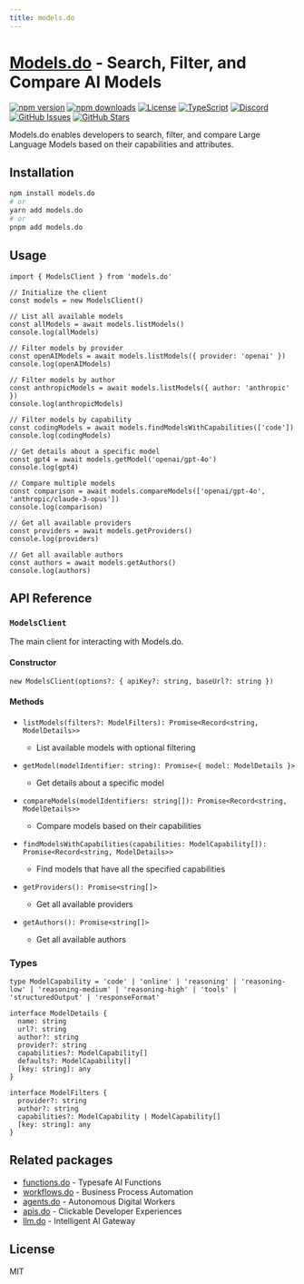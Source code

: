 ```yaml
---
title: models.do
---
```


# [Models.do](https://models.do) - Search, Filter, and Compare AI Models

[![npm version](https://img.shields.io/npm/v/models.do.svg)](https://www.npmjs.com/package/models.do)
[![npm downloads](https://img.shields.io/npm/dm/models.do.svg)](https://www.npmjs.com/package/models.do)
[![License](https://img.shields.io/npm/l/models.do.svg)](https://github.com/drivly/ai/blob/main/LICENSE)
[![TypeScript](https://img.shields.io/badge/TypeScript-4.9%2B-blue)](https://www.typescriptlang.org/)
[![Discord](https://img.shields.io/badge/Discord-Join%20Chat-7289da?logo=discord&logoColor=white)](https://discord.gg/tafnNeUQdm)
[![GitHub Issues](https://img.shields.io/github/issues/drivly/ai.svg)](https://github.com/drivly/ai/issues)
[![GitHub Stars](https://img.shields.io/github/stars/drivly/ai.svg)](https://github.com/drivly/ai)

Models.do enables developers to search, filter, and compare Large Language Models based on their capabilities and attributes.

## Installation

```bash
npm install models.do
# or
yarn add models.do
# or
pnpm add models.do
```

## Usage

```text
import { ModelsClient } from 'models.do'

// Initialize the client
const models = new ModelsClient()

// List all available models
const allModels = await models.listModels()
console.log(allModels)

// Filter models by provider
const openAIModels = await models.listModels({ provider: 'openai' })
console.log(openAIModels)

// Filter models by author
const anthropicModels = await models.listModels({ author: 'anthropic' })
console.log(anthropicModels)

// Filter models by capability
const codingModels = await models.findModelsWithCapabilities(['code'])
console.log(codingModels)

// Get details about a specific model
const gpt4 = await models.getModel('openai/gpt-4o')
console.log(gpt4)

// Compare multiple models
const comparison = await models.compareModels(['openai/gpt-4o', 'anthropic/claude-3-opus'])
console.log(comparison)

// Get all available providers
const providers = await models.getProviders()
console.log(providers)

// Get all available authors
const authors = await models.getAuthors()
console.log(authors)
```

## API Reference

### `ModelsClient`

The main client for interacting with Models.do.

#### Constructor

```text
new ModelsClient(options?: { apiKey?: string, baseUrl?: string })
```

#### Methods

- `listModels(filters?: ModelFilters): Promise<Record<string, ModelDetails>>`

  - List available models with optional filtering

- `getModel(modelIdentifier: string): Promise<{ model: ModelDetails }>`

  - Get details about a specific model

- `compareModels(modelIdentifiers: string[]): Promise<Record<string, ModelDetails>>`

  - Compare models based on their capabilities

- `findModelsWithCapabilities(capabilities: ModelCapability[]): Promise<Record<string, ModelDetails>>`

  - Find models that have all the specified capabilities

- `getProviders(): Promise<string[]>`

  - Get all available providers

- `getAuthors(): Promise<string[]>`
  - Get all available authors

### Types

```text
type ModelCapability = 'code' | 'online' | 'reasoning' | 'reasoning-low' | 'reasoning-medium' | 'reasoning-high' | 'tools' | 'structuredOutput' | 'responseFormat'

interface ModelDetails {
  name: string
  url?: string
  author?: string
  provider?: string
  capabilities?: ModelCapability[]
  defaults?: ModelCapability[]
  [key: string]: any
}

interface ModelFilters {
  provider?: string
  author?: string
  capabilities?: ModelCapability | ModelCapability[]
  [key: string]: any
}
```

## Related packages

- [functions.do](https://functions.do) - Typesafe AI Functions
- [workflows.do](https://workflows.do) - Business Process Automation
- [agents.do](https://agents.do) - Autonomous Digital Workers
- [apis.do](https://apis.do) - Clickable Developer Experiences
- [llm.do](https://llm.do) - Intelligent AI Gateway

## License

MIT
